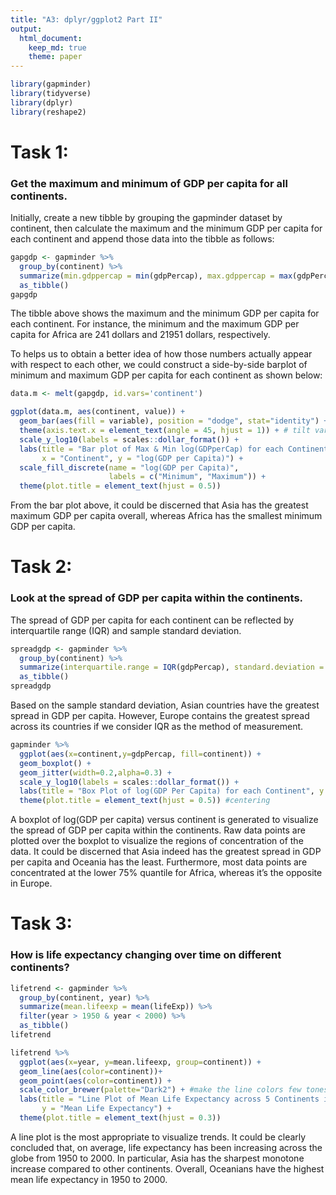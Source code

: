 ```yaml
---
title: "A3: dplyr/ggplot2 Part II"
output: 
  html_document:
    keep_md: true
    theme: paper
---
```


```r
library(gapminder)
library(tidyverse)
library(dplyr)
library(reshape2)
```

# Task 1:
### Get the maximum and minimum of GDP per capita for all continents.

Initially, create a new tibble by grouping the gapminder dataset by continent, then calculate the maximum and the minimum GDP per capita for each continent and append those data into the tibble as follows:
```r
gapgdp <- gapminder %>% 
  group_by(continent) %>% 
  summarize(min.gdppercap = min(gdpPercap), max.gdppercap = max(gdpPercap)) %>% 
  as_tibble()
gapgdp
```


The tibble above shows the maximum and the minimum GDP per capita for each continent. For instance, the minimum and the maximum GDP per capita for Africa are 241 dollars and 21951 dollars, respectively.

To helps us to obtain a better idea of how those numbers actually appear with respect to each other, we could construct a side-by-side barplot of minimum and maximum GDP per capita for each continent as shown below: 

```r
data.m <- melt(gapgdp, id.vars='continent')

ggplot(data.m, aes(continent, value)) +   
  geom_bar(aes(fill = variable), position = "dodge", stat="identity") +
  theme(axis.text.x = element_text(angle = 45, hjust = 1)) + # tilt variables' name
  scale_y_log10(labels = scales::dollar_format()) +
  labs(title = "Bar plot of Max & Min log(GDPperCap) for each Continent ",
       x = "Continent", y = "log(GDP per Capita)") +
  scale_fill_discrete(name = "log(GDP per Capita)",
                      labels = c("Minimum", "Maximum")) +
  theme(plot.title = element_text(hjust = 0.5))
```



From the bar plot above, it could be discerned that Asia has the greatest maximum GDP per capita overall, whereas Africa has the smallest minimum GDP per capita.

# Task 2:
### Look at the spread of GDP per capita within the continents.
The spread of GDP per capita for each continent can be reflected by interquartile range (IQR) and sample standard deviation. 

```r
spreadgdp <- gapminder %>% 
  group_by(continent) %>% 
  summarize(interquartile.range = IQR(gdpPercap), standard.deviation = sqrt(var(gdpPercap))) %>% 
  as_tibble()
spreadgdp
```



Based on the sample standard deviation, Asian countries have the greatest spread in GDP per capita. However, Europe contains the greatest spread across its countries if we consider IQR as the method of measurement.

```r
gapminder %>% 
  ggplot(aes(x=continent,y=gdpPercap, fill=continent)) +
  geom_boxplot() + 
  geom_jitter(width=0.2,alpha=0.3) +
  scale_y_log10(labels = scales::dollar_format()) +
  labs(title = "Box Plot of log(GDP Per Capita) for each Continent", y = "log(GDP Per Capita)") +
  theme(plot.title = element_text(hjust = 0.5)) #centering
```


A boxplot of log(GDP per capita) versus continent is generated to visualize the spread of GDP per capita within the continents. Raw data points are plotted over the boxplot to visualize the regions of concentration of the data. It could be discerned that Asia indeed has the greatest spread in GDP per capita and Oceania has the least. Furthermore, most data points are concentrated at the lower 75% quantile for Africa, whereas it's the opposite in Europe. 

# Task 3:
### How is life expectancy changing over time on different continents?
```r
lifetrend <- gapminder %>% 
  group_by(continent, year) %>% 
  summarize(mean.lifeexp = mean(lifeExp)) %>%
  filter(year > 1950 & year < 2000) %>% 
  as_tibble()
lifetrend
```
```r
lifetrend %>% 
  ggplot(aes(x=year, y=mean.lifeexp, group=continent)) +
  geom_line(aes(color=continent))+
  geom_point(aes(color=continent)) +
  scale_color_brewer(palette="Dark2") + #make the line colors few tones darker
  labs(title = "Line Plot of Mean Life Expectancy across 5 Continents in 1950-2000",
       y = "Mean Life Expectancy") +
  theme(plot.title = element_text(hjust = 0.3))
```


A line plot is the most appropriate to visualize trends. It could be clearly concluded that, on average, life expectancy has been increasing across the globe from 1950 to 2000. In particular, Asia has the sharpest monotone increase compared to other continents. Overall, Oceanians have the highest mean life expectancy in 1950 to 2000. 